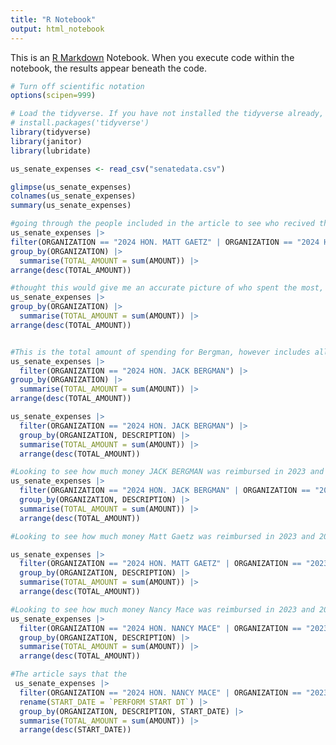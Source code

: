 ```yaml
---
title: "R Notebook"
output: html_notebook
---
```


This is an [R Markdown](http://rmarkdown.rstudio.com) Notebook. When you execute code within the notebook, the results appear beneath the code. 

```r
# Turn off scientific notation
options(scipen=999)

# Load the tidyverse. If you have not installed the tidyverse already, remove the # from the next line and run it first.  
# install.packages('tidyverse')
library(tidyverse)
library(janitor)
library(lubridate)

```

```r

us_senate_expenses <- read_csv("senatedata.csv")


```
```r

glimpse(us_senate_expenses)
colnames(us_senate_expenses)
summary(us_senate_expenses)


```

```r
#going through the people included in the article to see who recived the most compinsation. 
us_senate_expenses |>
filter(ORGANIZATION == "2024 HON. MATT GAETZ" | ORGANIZATION == "2024 HON. NANCY PELOSI" |ORGANIZATION == "2024 HON. NANCY MACE" ) |>
group_by(ORGANIZATION) |> 
  summarise(TOTAL_AMOUNT = sum(AMOUNT)) |>
arrange(desc(TOTAL_AMOUNT))


```
```r
#thought this would give me an accurate picture of who spent the most, but it included too many FISCAL YEAR totals. (to note the first Rep. to come up is 2024 SHRI THANEDAR)
us_senate_expenses |>
group_by(ORGANIZATION) |> 
  summarise(TOTAL_AMOUNT = sum(AMOUNT)) |>
arrange(desc(TOTAL_AMOUNT))



```

```r
#This is the total amount of spending for Bergman, however includes all the salaries of his staff. Question: Whats franked mail?
us_senate_expenses |>
  filter(ORGANIZATION == "2024 HON. JACK BERGMAN") |>
group_by(ORGANIZATION) |> 
  summarise(TOTAL_AMOUNT = sum(AMOUNT)) |>
arrange(desc(TOTAL_AMOUNT))
```
```r
us_senate_expenses |>
  filter(ORGANIZATION == "2024 HON. JACK BERGMAN") |>
  group_by(ORGANIZATION, DESCRIPTION) |> 
  summarise(TOTAL_AMOUNT = sum(AMOUNT)) |>
  arrange(desc(TOTAL_AMOUNT))
```
```r
#Looking to see how much money JACK BERGMAN was reimbursed in 2023 and 2024. Not adding up to the total stated by the NYT article, "He was reimbursed more than $32,000 for lodging and nearly $12,000 for meals in 2023" This data says 29066.44 for lodging and 2766.37 for meals. 
us_senate_expenses |>
  filter(ORGANIZATION == "2024 HON. JACK BERGMAN" | ORGANIZATION == "2023 HON. JACK BERGMAN") |>
  group_by(ORGANIZATION, DESCRIPTION) |> 
  summarise(TOTAL_AMOUNT = sum(AMOUNT)) |>
  arrange(desc(TOTAL_AMOUNT))

```
```r
#Looking to see how much money Matt Gaetz was reimbursed in 2023 and 2024. Not adding up to the total stated by the NYT article, "$30,000 in lodging expenses and more than $11,000 for meals." This data says 9829.90 for lodging and 2674.18 for meals. 

us_senate_expenses |>
  filter(ORGANIZATION == "2024 HON. MATT GAETZ" | ORGANIZATION == "2023 HON. MATT GAETZ") |>
  group_by(ORGANIZATION, DESCRIPTION) |> 
  summarise(TOTAL_AMOUNT = sum(AMOUNT)) |>
  arrange(desc(TOTAL_AMOUNT))
```

```r
#Looking to see how much money Nancy Mace was reimbursed in 2023 and 2024. Not adding up to the total stated by the NYT article, "He was reimbursed more than $27,000 for lodging. 
us_senate_expenses |>
  filter(ORGANIZATION == "2024 HON. NANCY MACE" | ORGANIZATION == "2023 HON. NANCY MACE") |>
  group_by(ORGANIZATION, DESCRIPTION) |> 
  summarise(TOTAL_AMOUNT = sum(AMOUNT)) |>
  arrange(desc(TOTAL_AMOUNT))
```
```r
#The article says that the 
 us_senate_expenses |>
  filter(ORGANIZATION == "2024 HON. NANCY MACE" | ORGANIZATION == "2023 HON. NANCY MACE") |>
  rename(START_DATE = `PERFORM START DT`) |>
  group_by(ORGANIZATION, DESCRIPTION, START_DATE) |> 
  summarise(TOTAL_AMOUNT = sum(AMOUNT)) |>
  arrange(desc(START_DATE))
```

